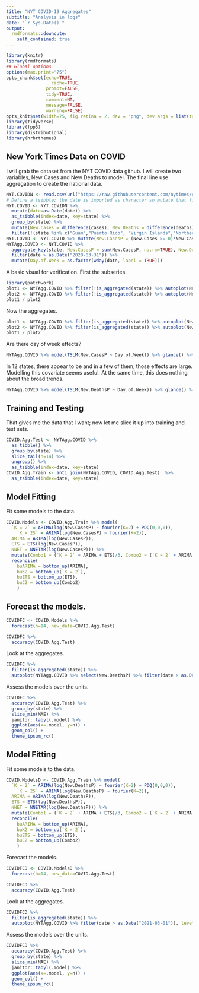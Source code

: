 ```yaml
---
title: "NYT COVID-19 Aggregates"
subtitle: "Analysis in logs"
date: "`r Sys.Date()`"
output:
  rmdformats::downcute:
    self_contained: true
---
```



```r
library(knitr)
library(rmdformats)
## Global options
options(max.print="75")
opts_chunk$set(echo=TRUE,
	             cache=TRUE,
               prompt=FALSE,
               tidy=TRUE,
               comment=NA,
               message=FALSE,
               warning=FALSE)
opts_knit$set(width=75, fig.retina = 2, dev = "png", dev.args = list(type = "cairo-png"))
library(tidyverse)
library(fpp3)
library(distributional)
library(hrbrthemes)
```

## New York Times Data on COVID

I will grab the dataset from the NYT COVID data github.  I will create two variables, New Cases and New Deaths to model.  The final line use aggregation to create the national data.

```r
NYT.COVIDN <- read.csv(url("https://raw.githubusercontent.com/nytimes/covid-19-data/master/us-states.csv"))
# Define a tsibble; the date is imported as character so mutate that first.
NYT.COVID <- NYT.COVIDN %>% 
  mutate(date=as.Date(date)) %>% 
  as_tsibble(index=date, key=state) %>% 
  group_by(state) %>% 
  mutate(New.Cases = difference(cases), New.Deaths = difference(deaths)) %>% 
  filter(!(state %in% c("Guam","Puerto Rico", "Virgin Islands","Northern Mariana Islands")))
NYT.COVID <- NYT.COVID %>% mutate(New.CasesP = (New.Cases >= 0)*New.Cases, New.DeathsP = (New.Deaths >= 0)*New.Deaths)
NYTAgg.COVID <- NYT.COVID %>% 
  aggregate_key(state, New.CasesP = sum(New.CasesP, na.rm=TRUE), New.DeathsP = sum(New.DeathsP, na.rm=TRUE)) %>% 
  filter(date > as.Date("2020-03-31")) %>% 
  mutate(Day.of.Week = as.factor(wday(date, label = TRUE)))
```

A basic visual for verification.  First the subseries.

```r
library(patchwork)
plot1 <- NYTAgg.COVID %>% filter(!is_aggregated(state)) %>% autoplot(New.CasesP) + guides(color=FALSE)
plot2 <- NYTAgg.COVID %>% filter(!is_aggregated(state)) %>% autoplot(New.DeathsP) + guides(color=FALSE)
plot1 / plot2
```

Now the aggregates.

```r
plot1 <- NYTAgg.COVID %>% filter(is_aggregated(state)) %>% autoplot(New.CasesP)
plot2 <- NYTAgg.COVID %>% filter(is_aggregated(state)) %>% autoplot(New.DeathsP)
plot1 / plot2
```

Are there day of week effects?

```r
NYTAgg.COVID %>% model(TSLM(New.CasesP ~ Day.of.Week)) %>% glance() %>% filter(p_value < 0.05)
```
In 12 states, there appear to be and in a few of them, those effects are large.  Modelling this covariate seems useful.  At the same time, this does nothing about the broad trends.

```r
NYTAgg.COVID %>% model(TSLM(New.DeathsP ~ Day.of.Week)) %>% glance() %>% filter(p_value < 0.05)
```


## Training and Testing

That gives me the data that I want; now let me slice it up into training and test sets.  

```r
COVID.Agg.Test <- NYTAgg.COVID %>% 
  as_tibble() %>% 
  group_by(state) %>% 
  slice_tail(n=14) %>% 
  ungroup() %>% 
  as_tsibble(index=date, key=state)
COVID.Agg.Train <- anti_join(NYTAgg.COVID, COVID.Agg.Test)  %>%
  as_tsibble(index=date, key=state)
```

## Model Fitting

Fit some models to the data.

```r
COVID.Models <- COVID.Agg.Train %>% model(
  `K = 2` = ARIMA(log(New.CasesP) ~ fourier(K=2) + PDQ(0,0,0)),
    `K = 2S` = ARIMA(log(New.CasesP) ~ fourier(K=2)),
  ARIMA = ARIMA(log(New.CasesP)),
  ETS = ETS(log(New.CasesP)),
  NNET = NNETAR(log(New.CasesP))) %>% 
  mutate(Combo1 = (`K = 2` + ARIMA + ETS)/3, Combo2 = (`K = 2` + ARIMA + ETS + NNET)/4) %>%
  reconcile(
    buARIMA = bottom_up(ARIMA),
    buK2 = bottom_up(`K = 2`),
    buETS = bottom_up(ETS),
    buC2 = bottom_up(Combo2)
    )
```


## Forecast the models.

```r
COVIDFC <- COVID.Models %>% 
  forecast(h=14, new_data=COVID.Agg.Test)
```

```r
COVIDFC %>% 
  accuracy(COVID.Agg.Test)
```

Look at the aggregates.

```r
COVIDFC %>% 
  filter(is_aggregated(state)) %>% 
  autoplot(NYTAgg.COVID %>% select(New.DeathsP) %>% filter(date > as.Date("2021-03-01")), level=NULL)
```

Assess the models over the units.

```r
COVIDFC %>% 
  accuracy(COVID.Agg.Test) %>% 
  group_by(state) %>% 
  slice_min(MAE) %>% 
  janitor::tabyl(.model) %>% 
  ggplot(aes(x=.model, y=n)) + 
  geom_col() + 
  theme_ipsum_rc()
```

## Model Fitting

Fit some models to the data.

```r
COVID.ModelsD <- COVID.Agg.Train %>% model(
  `K = 2` = ARIMA(log(New.DeathsP) ~ fourier(K=2) + PDQ(0,0,0)),
    `K = 2S` = ARIMA(log(New.DeathsP) ~ fourier(K=2)),
  ARIMA = ARIMA(log(New.DeathsP)),
  ETS = ETS(log(New.DeathsP)),
  NNET = NNETAR(log(New.DeathsP))) %>% 
  mutate(Combo1 = (`K = 2` + ARIMA + ETS)/3, Combo2 = (`K = 2` + ARIMA + ETS + NNET)/4) %>%
  reconcile(
    buARIMA = bottom_up(ARIMA),
    buK2 = bottom_up(`K = 2`),
    buETS = bottom_up(ETS),
    buC2 = bottom_up(Combo2)
    )
```

Forecast the models.

```r
COVIDFCD <- COVID.ModelsD %>% 
  forecast(h=14, new_data=COVID.Agg.Test)
```

```r
COVIDFCD %>% 
  accuracy(COVID.Agg.Test)
```

Look at the aggregates.

```r
COVIDFCD %>% 
  filter(is_aggregated(state)) %>% 
  autoplot(NYTAgg.COVID %>% filter(date > as.Date("2021-03-01")), level=NULL)
```

Assess the models over the units.

```r
COVIDFCD %>% 
  accuracy(COVID.Agg.Test) %>% 
  group_by(state) %>% 
  slice_min(MAE) %>% 
  janitor::tabyl(.model) %>% 
  ggplot(aes(x=.model, y=n)) + 
  geom_col() + 
  theme_ipsum_rc()
```

